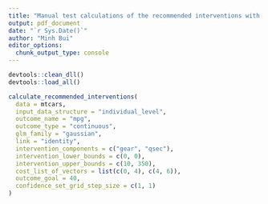 ```yaml
---
title: "Manual test calculations of the recommended interventions with mtcars with continuous outcome and identity link."
output: pdf_document
date: "`r Sys.Date()`"
author: "Minh Bui"
editor_options: 
  chunk_output_type: console
---
```

```r
devtools::clean_dll()
devtools::load_all()
```


```r
calculate_recommended_interventions(
  data = mtcars,
  input_data_structure = "individual_level",
  outcome_name = "mpg",
  outcome_type = "continuous",
  glm_family = "gaussian",
  link = "identity",
  intervention_components = c("gear", "qsec"),
  intervention_lower_bounds = c(0, 0),
  intervention_upper_bounds = c(10, 350),
  cost_list_of_vectors = list(c(0, 4), c(4, 6)),
  outcome_goal = 40,
  confidence_set_grid_step_size = c(1, 1)
)
```
